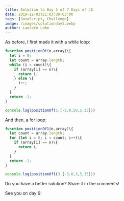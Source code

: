 ```yaml
---
title: Solution to Day 5 of 7 Days of JS
date: 2019-12-03T21:03:00-03:00
tags: [JavaScript, Challenge]
image: /images/solutionday5.webp
author: Lautaro Lobo
---
```



As before, I first made it with a while loop:

```javascript
function positionOf(n,array)\{
  let i = 0;
  let count = array.length;
  while (i < count)\{
    if (array[i] == n)\{
      return i;
    } else \{
      i++;
    }
  }
  return -1;
}

console.log(positionOf(5,[-5,0,50,5,35]))
```

And then, a for loop:

```javascript
function positionOf1(n,array)\{
  let count = array.length;
  for (let i = 0; i < count; i++)\{
    if (array[i] == n)\{
      return i;
    }
  }
  return -1;
}

console.log(positionOf1(3,[-3,0,3,5,35]))
```

Do you have a better solution? Share it in the comments!

See you on day 6!

<Schema 
  title={frontmatter.title}
  url="https://lautarolobo.xyz/blog/solution-to-day-5-of-7-days-of-js"
  description="This is the solution to the 5th day of #7DaysJS"
  alternativeTitle="7 Days of JS - Solution to Day 5"
  genre="JavaScript"
  keywords="javascript,challenge,programming"
  wordcount="31"
  date={frontmatter.date}
  dateModified="2024-06-25T00:00:00-03:00"
/>
